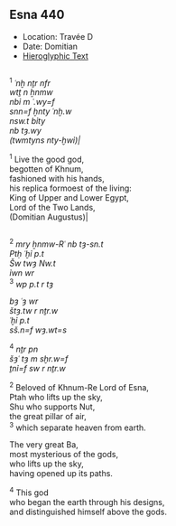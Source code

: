 ## Esna 440 {-}

<style>  
  
  .col2 {  
    columns: 2 320px;         /* number of columns and width in pixels*/  
    -webkit-columns: 2 320px; /* chrome, safari */  
    -moz-columns: 2 320px;    /* firefox */  
    -webkit-column-break-inside: avoid;  
    -page-break-inside: avoid;  
    -break-inside: avoid;  
  }  
  
</style>  

- Location: Travée D
- Date: Domitian
- [Hieroglyphic Text](https://www.ifao.egnet.net/uploads/publications/enligne/Temples-Esna004.pdf#page=99){target="_blank"}  
  
<div class="col2">

^1^ *ʿnḫ nṯr nfr*  
*wtṯ n ẖnmw*  
*nbỉ m ʿ.wy=f*  
*snn=f ḫnty ʿnḫ.w*  
*nsw.t bỉty*  
*nb tȝ.wy*  
*(twmtyns nty-ḫwỉ)|*  
  
^1^ Live the good god,  
begotten of Khnum,  
fashioned with his hands,  
his replica formoest of the living:  
King of Upper and Lower Egypt,  
Lord of the Two Lands,  
(Domitian Augustus)|  

</div>

<div class="col2">

^2^ *mry ẖnmw-Rʿ nb tȝ-sn.t*  
*Ptḥ ʿḫỉ p.t*  
*Šw twȝ Nw.t*  
*ỉwn wr*  
^3^ *wp p.t r tȝ*  
  
*bȝ ʿȝ wr*  
*štȝ.tw r nṯr.w*  
*ʿḫỉ p.t*  
*sš.n=f wȝ.wt=s*  
   
^4^ *nṯr pn*  
*šȝʿ tȝ m sḫr.w=f*  
*ṯnỉ=f sw r nṯr.w*  
  
^2^ Beloved of Khnum-Re Lord of Esna,  
Ptah who lifts up the sky,  
Shu who supports Nut,  
the great pillar of air,  
^3^ which separate heaven from earth.  
  
The very great Ba,  
most mysterious of the gods,  
who lifts up the sky,    
having opened up its paths.  
  
^4^ This god   
who began the earth through his designs,   
and distinguished himself above the gods.

</div>

